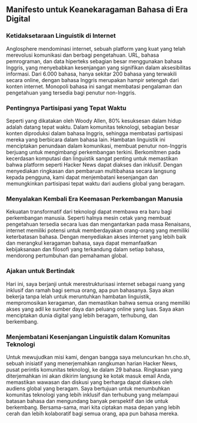 

<CallToAction />

<Steps>

## Manifesto untuk Keanekaragaman Bahasa di Era Digital

### Ketidaksetaraan Linguistik di Internet

Anglosphere mendominasi internet, sebuah platform yang kuat yang telah merevolusi komunikasi dan berbagi pengetahuan. URL, bahasa pemrograman, dan data hiperteks sebagian besar menggunakan bahasa Inggris, yang menyebabkan kesenjangan yang signifikan dalam aksesibilitas informasi. Dari 6.000 bahasa, hanya sekitar 200 bahasa yang terwakili secara online, dengan bahasa Inggris merupakan hampir setengah dari konten internet. Monopoli bahasa ini sangat membatasi pengalaman dan pengetahuan yang tersedia bagi penutur non-Inggris.

### Pentingnya Partisipasi yang Tepat Waktu

Seperti yang dikatakan oleh Woody Allen, 80% kesuksesan dalam hidup adalah datang tepat waktu. Dalam komunitas teknologi, sebagian besar konten diproduksi dalam bahasa Inggris, sehingga membatasi partisipasi mereka yang berbicara dalam bahasa lain. Hambatan linguistik ini menciptakan penundaan dalam komunikasi, membuat penutur non-Inggris berjuang untuk mengimbangi perkembangan terkini. Berkomitmen pada kecerdasan komputasi dan linguistik sangat penting untuk memastikan bahwa platform seperti Hacker News dapat diakses dan inklusif. Dengan menyediakan ringkasan dan pembaruan multibahasa secara langsung kepada pengguna, kami dapat menjembatani kesenjangan dan memungkinkan partisipasi tepat waktu dari audiens global yang beragam.

### Menyalakan Kembali Era Keemasan Perkembangan Manusia

Kekuatan transformatif dari teknologi dapat membawa era baru bagi perkembangan manusia. Seperti halnya mesin cetak yang membuat pengetahuan tersedia secara luas dan mengantarkan pada masa Renaisans, internet memiliki potensi untuk memberdayakan orang-orang yang memiliki keterbatasan bahasa. Dengan menyediakan akses internet yang lebih baik dan merangkul keragaman bahasa, saya dapat memanfaatkan kebijaksanaan dan filosofi yang terkandung dalam setiap bahasa, mendorong pertumbuhan dan pemahaman global.

### Ajakan untuk Bertindak

Hari ini, saya berjanji untuk merestrukturisasi internet sebagai ruang yang inklusif dan ramah bagi semua orang, apa pun bahasanya. Saya akan bekerja tanpa lelah untuk meruntuhkan hambatan linguistik, mempromosikan keragaman, dan memastikan bahwa semua orang memiliki akses yang adil ke sumber daya dan peluang online yang luas. Saya akan menciptakan dunia digital yang lebih beragam, terhubung, dan berkembang.

### Menjembatani Kesenjangan Linguistik dalam Komunitas Teknologi

Untuk mewujudkan misi kami, dengan bangga saya meluncurkan hn.cho.sh, sebuah inisiatif yang menerjemahkan rangkuman harian Hacker News, pusat perintis komunitas teknologi, ke dalam 29 bahasa. Ringkasan yang diterjemahkan ini akan dikirim langsung ke kotak masuk email Anda, memastikan wawasan dan diskusi yang berharga dapat diakses oleh audiens global yang beragam. Saya bertujuan untuk menumbuhkan komunitas teknologi yang lebih inklusif dan terhubung yang melampaui batasan bahasa dan mengundang banyak perspektif dan ide untuk berkembang. Bersama-sama, mari kita ciptakan masa depan yang lebih cerah dan lebih kolaboratif bagi semua orang, apa pun bahasa mereka.

</Steps>

